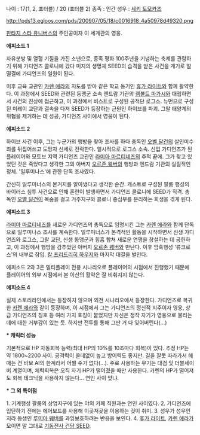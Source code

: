 나이 : 17(1, 2, 포터블) / 20 (포터블 2)
종족 : 인간
성우 : [[세키 토모카즈]]

http://pds13.egloos.com/pds/200907/05/18/c0016918_4a50978d49320.png

[[판타지 스타 유니버스]]의 주인공이자 이 세계관의 영웅.

'''에피소드 1'''

자유분방 및 열혈 기질을 가진 소년으로, 종족 평화 100주년을 기념하는 축제를 관람하기 위해 가디언즈 콜로니에 갔다 미지의 생명체 SEED의 습격을 받은 사건을 계기로 얼떨결에 가디언즈의 일원이 된다. 

이후 교육 교관인 [[카렌 에라]]의 지도를 받아 같은 학교 동기인 [[휴가 라이트]]와 함께 활약한다. 이 과정에서 SEED와 관련된 동맹군 소속 엔드람 기관의 [[램볼트 마가시]]와 대립하면서 사건의 진상에 접근하고, 이 과정에서 비스트로 구성된 공적단 로그스. 뉴먼으로 구성된 미레이 교단과 결속을 다져 SEED가 등장하는 근원인 하이브를 파괴. 그랄 태양계의 위협을 제거하는 데 성공, 가디언즈 사이에서 영웅이 된다.

'''에피소드 2'''

하이브 사건 이후, 그는 누군가의 행방을 찾아 조사를 하다 총독인 [[오벨 달건]]의 살인미수죄를 뒤집어쓰고 도망자 신세로 전락한다. 일시적으로 로그스 소속. 신입 가디언즈가 된 플레이어와 모토브 지역 가디언즈 교관인 [[라미아 마르티네즈]]의 추적 끝에. 그가 찾고 있었던 것은 죽었다고 생각한 그의 아버지 [[오르존 웨버]]의 행방과 엔드람 기관의 실질적인 정체. '일루미나스'에 관한 단독 조사였다. 

간신히 일루미너스의 본거지를 알아냈다고 생각한 순간. 캐스트로 구성된 팔룸 행성의 바이러스 침투 사건으로 인해 혼란이 발생하면서 가디언즈 콜로니에 SEED가 직격. 총독인 [[오벨 달건]]이 목숨을 걸고 거주지구와 콜로니 중심부를 분리하는 희생을 겪게 된다.

'''에피소드 3'''

[[라미아 마르티네즈]]를 새로운 가디언즈의 총독으로 임명시킨 그는 [[카렌 에라]]와 함께 단독으로 일루미나스 조사를 계속한다. 일루미너스가 본격적인 활동을 시작하면서 신생 가디언즈와 로그스, 그랄 교단, 신생 동맹군과 힘흡 합쳐 새로운 연맹을 창설하는 데 공헌하고, 이 과정에서 행방을 감추었던 아버지 [[오르존 웨버]]와 만난다. 이후 암흑행성 '류크로스'의 내부로 잠입. [[칼 프리드리히 하우저]]와 마지막 대결을 벌인다. 

에피소드 2와 3은 멀티플레이 전용 시나리오로 플레이어의 시점에서 진행했기 때문에 플레이어의 외부 시점에서 본 이산의 활약은 잘 비춰지지 않는다. 

'''에피소드 4'''

실제 스토리라인에서는 등장하지 않으며 외전 시나리오에서 등장한다. 가디언즈로 복귀한 [[카렌 에라]]와 같이 등장하며, 이 시점에서 그는 가디언즈의 정신적 지주이자 영웅, 상급 가디언즈의 칭호 등 여러 가지 호칭이 붙었지만 자신은 정작 자기가 영웅으로 불리는 데에 대한 거부감이 있는 듯. 하지만 전투를 통해 그딴 거 다 잊어버린다(...)

'''* 캐릭터 성능'''

기본적으로 HP 자동회복 능력(최대 HP의 10%를 10초마다 회복)이 있다. 추정 HP는 약 1800~2200 사이. 공격력이 쓸데없이 높고 방어력도 좋지만. 길을 잘못 따라가서 헤매는 건 바보 AI의 한계라서 어쩔 수가 없다(...). 주로 사용하는 무기는 대검 및 더블세이버 계열이며, 체력회복은 오직 자기 HP가 떨어졌을 때만 사용한다. 카렌의 HP가 떨어져도 회복 테크닉을 사용하지 않는다... 연인 사이 맞냐.

'''* 그 외 특이점'''

1. 기계행성 팔룸의 상업지구에 있는 야외 카페 직원과는 연인 사이였다.
2. 가디언즈에 입단하기 전에는 에어보드를 사용해 이곳저곳을 이용하는 것이 취미.
3. 성우가 성우인지라 동생인 [[루미아 웨버]]를 과잉보호하려는 반응을 보인다.
4. [[휴가 라이트]], [[카렌 에라]]가 모이면 말 그대로 [[기동전사 건담 SEED]].
